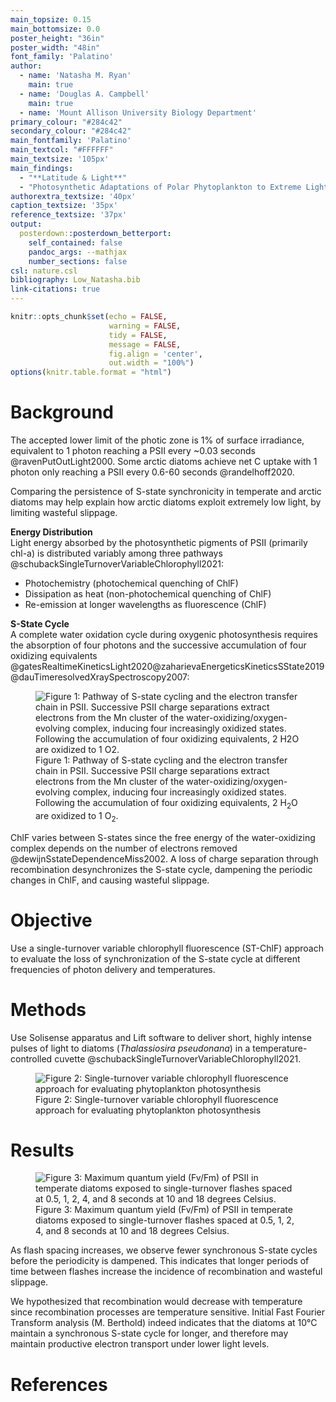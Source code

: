 ```yaml
---
main_topsize: 0.15
main_bottomsize: 0.0
poster_height: "36in"
poster_width: "48in"
font_family: 'Palatino'
author:
  - name: 'Natasha M. Ryan'
    main: true
  - name: 'Douglas A. Campbell'
    main: true
  - name: 'Mount Allison University Biology Department'
primary_colour: "#284c42" 
secondary_colour: "#284c42" 
main_fontfamily: 'Palatino'
main_textcol: "#FFFFFF" 
main_textsize: '105px'
main_findings:
  - "**Latitude & Light**"
  - "Photosynthetic Adaptations of Polar Phytoplankton to Extreme Light Limitation"
authorextra_textsize: '40px'
caption_textsize: '35px'
reference_textsize: '37px'
output: 
  posterdown::posterdown_betterport:
    self_contained: false
    pandoc_args: --mathjax
    number_sections: false
csl: nature.csl
bibliography: Low_Natasha.bib
link-citations: true
---
```


```r
knitr::opts_chunk$set(echo = FALSE,
                      warning = FALSE,
                      tidy = FALSE,
                      message = FALSE,
                      fig.align = 'center',
                      out.width = "100%")
options(knitr.table.format = "html") 
```


# Background

The accepted lower limit of the photic zone is 1% of surface irradiance, equivalent to 1 photon reaching a PSII every ~0.03 seconds @ravenPutOutLight2000. Some arctic diatoms achieve net C uptake with 1 photon only reaching a PSII every 0.6-60 seconds @randelhoff2020.           

  Comparing the persistence of S-state synchronicity in temperate and arctic diatoms may help explain how arctic diatoms exploit extremely low light, by limiting wasteful slippage.      

**Energy Distribution**  
Light energy absorbed by the photosynthetic pigments of PSII (primarily chl-a) is distributed variably among three pathways @schubackSingleTurnoverVariableChlorophyll2021:  

  * Photochemistry (photochemical quenching of ChlF)    
  * Dissipation as heat (non-photochemical quenching of ChlF)   
  * Re-emission at longer wavelengths as fluorescence (ChlF)  
  
**S-State Cycle**   
A complete water oxidation cycle during oxygenic photosynthesis requires the absorption of four photons and the successive accumulation of four oxidizing equivalents  @gatesRealtimeKineticsLight2020@zaharievaEnergeticsKineticsSState2019@dauTimeresolvedXraySpectroscopy2007:  

![Figure 1: Pathway of S-state cycling and the electron transfer chain in PSII. Successive PSII charge separations extract electrons from the Mn cluster of the water-oxidizing/oxygen-evolving complex, inducing four increasingly oxidized states. Following the accumulation of four oxidizing equivalents, 2 H~2~O are oxidized to 1 O~2~.](figure_sstate.png)

ChlF varies between S-states since the free energy of the water-oxidizing complex depends on the number of electrons removed @dewijnSstateDependenceMiss2002. A loss of charge separation through recombination desynchronizes the S-state cycle, dampening the periodic changes in ChlF, and causing wasteful slippage. 


# Objective   
Use a single-turnover variable chlorophyll fluorescence (ST-ChlF) approach to evaluate the loss of synchronization of the S-state cycle at different frequencies of photon delivery and temperatures.     


# Methods

Use Solisense apparatus and Lift software to deliver short, highly intense pulses of light to diatoms (*Thalassiosira pseudonana*) in a temperature-controlled cuvette @schubackSingleTurnoverVariableChlorophyll2021.   

![Figure 2: Single-turnover variable chlorophyll fluorescence approach for evaluating phytoplankton photosynthesis](figure_methods.png)


# Results

![Figure 3: Maximum quantum yield (Fv/Fm) of PSII in temperate diatoms exposed to single-turnover flashes spaced at 0.5, 1, 2, 4, and 8 seconds at 10 and 18 degrees Celsius.](FvFm_vs_Flashnumber.png)

As flash spacing increases, we observe fewer synchronous S-state cycles before the periodicity is dampened. This indicates that longer periods of time between flashes increase the incidence of recombination and wasteful slippage.

We hypothesized that recombination would decrease with temperature since recombination processes are temperature sensitive. Initial Fast Fourier Transform analysis (M. Berthold) indeed indicates that the diatoms at 10°C maintain a synchronous S-state cycle for longer, and therefore may maintain productive electron transport under lower light levels.


# References


